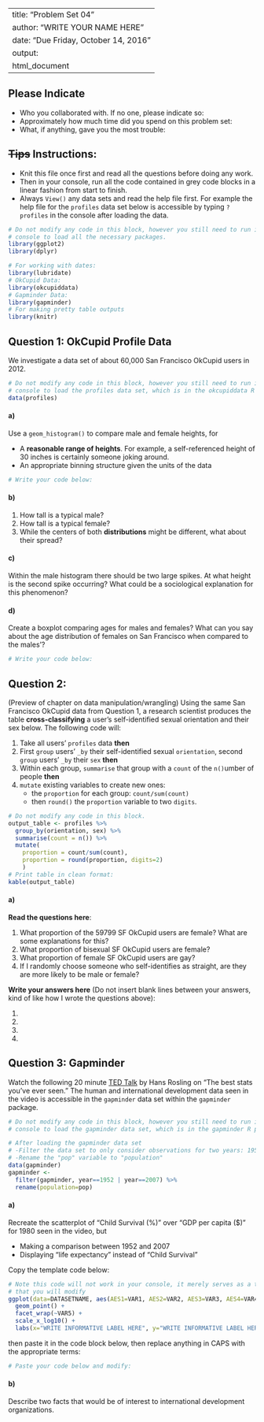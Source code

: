 
---
title: "Problem Set 04"
author: "WRITE YOUR NAME HERE"
date: "Due Friday, October 14, 2016"
output:
  html_document
---


## Please Indicate

* Who you collaborated with. If no one, please indicate so: 
* Approximately how much time did you spend on this problem set: 
* What, if anything, gave you the most trouble: 


## ~~Tips~~ Instructions:

* Knit this file once first and read all the questions before doing any work.
* Then in your console, run all the code contained in grey code blocks in a
linear fashion from start to finish.
* Always `View()` any data sets and read the help file first. For example the help
file for the `profiles` data set below is accessible by typing `?profiles` in the
console after loading the data.


```r
# Do not modify any code in this block, however you still need to run it in your
# console to load all the necessary packages.
library(ggplot2)
library(dplyr)

# For working with dates:
library(lubridate)
# OkCupid Data:
library(okcupiddata)
# Gapminder Data:
library(gapminder)
# For making pretty table outputs
library(knitr)
```







## Question 1: OkCupid Profile Data

We investigate a data set of about 60,000 San Francisco OkCupid users in 2012.

```r
# Do not modify any code in this block, however you still need to run it in your
# console to load the profiles data set, which is in the okcupiddata R package.
data(profiles)
```


#### a)

Use a `geom_histogram()` to compare male and female heights, for 

* A **reasonable range of heights**. For example, a self-referenced height of 30 
inches is certainly someone joking around.
* An appropriate binning structure given the units of the data

```r
# Write your code below:

```


#### b)

1. How tall is a typical male? 
2. How tall is a typical female?
3. While the centers of both **distributions** might be different, what about their spread?


#### c)

Within the male histogram there should be two large spikes. At what height is the
second spike occurring? What could be a sociological explanation for this phenomenon?


#### d)

Create a boxplot comparing ages for males and females? What can you say about
the age distribution of females on San Francisco when compared to the males'?

```r
# Write your code below:

```







## Question 2: 

(Preview of chapter on data manipulation/wrangling) Using the same San Francisco
OkCupid data from Question 1, a research scientist produces the table 
**cross-classifying** a user's self-identified sexual orientation and their sex
below. The following code will:

1. Take all users' `profiles` data **then**
1. First `group` users' `_by` their self-identified sexual `orientation`, second `group` users' `_by` their `sex` **then**
1. Within each group, `summarise` that group with a `count` of the `n()`umber of people **then**
1. `mutate` existing variables to create new ones:
    + the `proportion` for each group: `count/sum(count)`
    + then `round()` the `proportion` variable to two `digits`.


```r
# Do not modify any code in this block.
output_table <- profiles %>% 
  group_by(orientation, sex) %>% 
  summarise(count = n()) %>% 
  mutate(
    proportion = count/sum(count),
    proportion = round(proportion, digits=2)
    )
# Print table in clean format:
kable(output_table)
```

#### a) 

**Read the questions here**:

1. What proportion of the 59799 SF OkCupid users are female? What are some explanations for this?
2. What proportion of bisexual SF OkCupid users are female?
3. What proportion of female SF OkCupid users are gay?
4. If I randomly choose someone who self-identifies as straight, are they are more likely to be male or female?


**Write your answers here** (Do not insert blank lines between your answers, kind of like how I wrote the questions above): 

1. 
2. 
3. 
4. 







## Question 3: Gapminder

Watch the following 20 minute [TED
Talk](https://www.ted.com/talks/hans_rosling_shows_the_best_stats_you_ve_ever_seen?language=en#t-801073)
by Hans Rosling on "The best stats you've ever seen." The human and international development data seen in the video is accessible in the `gapminder` data set within the `gapminder` package.



```r
# Do not modify any code in this block, however you still need to run it in your
# console to load the gapminder data set, which is in the gapminder R package.

# After loading the gapminder data set
# -Filter the data set to only consider observations for two years: 1952 & 2007
# -Rename the "pop" variable to "population"
data(gapminder)
gapminder <- 
  filter(gapminder, year==1952 | year==2007) %>% 
  rename(population=pop)
```


#### a) 

Recreate the scatterplot of "Child Survival (%)" over "GDP per capita ($)" for 
1980 seen in the video, but

* Making a comparison between 1952 and 2007
* Displaying "life expectancy" instead of "Child Survival"

Copy the template code below:

```r
# Note this code will not work in your console, it merely serves as a template
# that you will modify
ggplot(data=DATASETNAME, aes(AES1=VAR1, AES2=VAR2, AES3=VAR3, AES4=VAR4)) +
  geom_point() + 
  facet_wrap(~VAR5) +
  scale_x_log10() + 
  labs(x="WRITE INFORMATIVE LABEL HERE", y="WRITE INFORMATIVE LABEL HERE", title="WRITE INFORMATIVE TITLE HERE")
```

then paste it in the code block below, then replace anything in CAPS with the
appropriate terms:

```r
# Paste your code below and modify:

```


#### b)

Describe two facts that would be of interest to international development
organizations.







